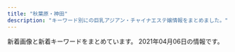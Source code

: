 ```yaml
---
title: "秋葉原・神田"
description: "キーワード別にの巨乳アジアン・チャイナエステ嬢情報をまとめました。"
---
```


新着画像と新着キーワードをまとめています。
2021年04月06日の情報です。

<DmmAffiliateIns />
<KeywordTable
  shops={
    [
    {
        "img_links": [
            "http://xn--vckg5a9gugx77p8s4b.biz/images/rot.jpg",
            "http://xn--vckg5a9gugx77p8s4b.biz/images/t5.jpg",
            "http://xn--vckg5a9gugx77p8s4b.biz/images/cg031.jpg",
            "http://xn--vckg5a9gugx77p8s4b.biz/images/ltb.jpg",
            "http://xn--vckg5a9gugx77p8s4b.biz/images/cg051.jpg",
            "http://xn--vckg5a9gugx77p8s4b.biz/images/line.png",
            "http://xn--vckg5a9gugx77p8s4b.biz/images/m20.jpg",
            "http://xn--vckg5a9gugx77p8s4b.biz/images/t4.jpg",
            "http://xn--vckg5a9gugx77p8s4b.biz/images/ret.jpg",
            "http://xn--vckg5a9gugx77p8s4b.biz/images/m30.jpg",
            "http://xn--vckg5a9gugx77p8s4b.biz/images/fla.jpg",
            "http://xn--vckg5a9gugx77p8s4b.biz/images/cg02.jpg",
            "http://xn--vckg5a9gugx77p8s4b.biz/images/t3.jpg",
            "http://xn--vckg5a9gugx77p8s4b.biz/images/t1.jpg",
            "http://xn--vckg5a9gugx77p8s4b.biz/images/cg03.jpg",
            "http://xn--vckg5a9gugx77p8s4b.biz/images/cg091.jpg",
            "http://xn--vckg5a9gugx77p8s4b.biz/images/m10.jpg",
            "http://xn--vckg5a9gugx77p8s4b.biz/images/cg08.jpg",
            "http://xn--vckg5a9gugx77p8s4b.biz/images/m60.jpg",
            "http://xn--vckg5a9gugx77p8s4b.biz/images/t2.jpg",
            "http://xn--vckg5a9gugx77p8s4b.biz/images/no.png",
            "http://xn--vckg5a9gugx77p8s4b.biz/images/cg05.jpg",
            "http://xn--vckg5a9gugx77p8s4b.biz/images/top.jpg",
            "http://xn--vckg5a9gugx77p8s4b.biz/images/cg07.jpg",
            "http://xn--vckg5a9gugx77p8s4b.biz/images/cg09.jpg",
            "http://xn--vckg5a9gugx77p8s4b.biz/images/ret1.jpg",
            "http://xn--vckg5a9gugx77p8s4b.biz/images/act.jpg",
            "http://xn--vckg5a9gugx77p8s4b.biz/images/cg04.jpg",
            "http://xn--vckg5a9gugx77p8s4b.biz/images/lab.jpg",
            "http://xn--vckg5a9gugx77p8s4b.biz/images/cg041.jpg",
            "http://xn--vckg5a9gugx77p8s4b.biz/images/m40.jpg",
            "http://xn--vckg5a9gugx77p8s4b.biz/images/cg01.jpg",
            "http://xn--vckg5a9gugx77p8s4b.biz/images/m50.jpg"
        ],
        "keywords": {
            "D": 1,
            "86": 5,
            "88": 2,
            "G": 1,
            "E": 4,
            "87": 1,
            "F": 2
        },
        "url": "http://xn--vckg5a9gugx77p8s4b.biz/",
        "station": "JR\u79cb\u8449\u539f\u99c5\u662d\u548c\u901a\u308a\u53e3",
        "name": "\u82b1\u6c34\u6728"
    },
    {
        "url": "http://esute-kanda.tokyo/",
        "keywords": {
            "F": 7,
            "D": 9,
            "\u4e73": 3,
            "\u80f8": 2,
            "G": 3,
            "\u7206\u4e73": 3,
            "E": 3,
            "C": 18
        },
        "station": "\u795e\u7530\u99c5\u897f\u53e3",
        "name": "\u8336\u8336",
        "img_links": [
            "http://esute-kanda.tokyo/images/st/st_mariko.jpg",
            "http://esute-kanda.tokyo/images/st/st_momo.jpg",
            "http://esute-kanda.tokyo/images/st/st_ran.jpg",
            "http://esute-kanda.tokyo/images/top2.png",
            "http://esute-kanda.tokyo/images/st/st_yuki.jpg",
            "http://esute-kanda.tokyo/images/st/st_nanami.jpg",
            "http://esute-kanda.tokyo/images/st/st_ryo.jpg",
            "http://esute-kanda.tokyo/images/st/st_riko.jpg",
            "http://esute-kanda.tokyo/images/st/st_yuyu.jpg",
            "http://esute-kanda.tokyo/images/st/st_kanon.jpg",
            "http://esute-kanda.tokyo/images/st/st_natsu.jpg",
            "http://esute-kanda.tokyo/images/top.png",
            "http://esute-kanda.tokyo/images/st/st_suzu.jpg",
            "http://esute-kanda.tokyo/images/access/ac_photo.jpg",
            "http://esute-kanda.tokyo/images/st/st_yuuka.jpg",
            "http://esute-kanda.tokyo/images/st/st_ayaka.jpg",
            "http://esute-kanda.tokyo/images/st/st_jennie2.jpg",
            "http://esute-kanda.tokyo/images/st/st_mao.jpg",
            "http://esute-kanda.tokyo/images/st/st_sakura.jpg",
            "http://esute-kanda.tokyo/images/st/st_moka.jpg",
            "http://esute-kanda.tokyo/images/st/st_sara.jpg",
            "http://esute-kanda.tokyo/images/st/st_jennie.jpg",
            "http://esute-kanda.tokyo/images/st/st_riri.jpg",
            "http://esute-kanda.tokyo/images/st/st_yaya.jpg",
            "http://esute-kanda.tokyo/images/st/st_rui.jpg"
        ]
    },
    {
        "img_links": [
            "http://www.kien-es.info/images/int1.jpg",
            "http://www.kien-es.info/sp/images/int1.jpg",
            "http://www.kien-es.info/sp/img/kumi1.jpg",
            "http://www.kien-es.info/images/14.jpg",
            "http://www.kien-es.info/sp/images/8.jpg",
            "http://www.kien-es.info/sp/img/kara1.jpg",
            "http://www.kien-es.info/sp/menu/top.jpg",
            "http://www.kien-es.info/images/sys2.jpg",
            "http://www.kien-es.info/sp/staff/kara.png",
            "http://www.kien-es.info/sp/img/kara2.jpg",
            "http://www.kien-es.info/images/9.jpg",
            "http://www.kien-es.info/images/4.jpg",
            "http://www.kien-es.info/images/12.jpg",
            "http://www.kien-es.info/img/kumi.png",
            "http://www.kien-es.info/sp/img/kumi2.jpg",
            "http://www.kien-es.info/images/11.jpg",
            "http://www.kien-es.info/images/3.jpg",
            "http://www.kien-es.info/images/sys1.jpg",
            "http://www.kien-es.info/sp/images/rec.jpg",
            "http://www.kien-es.info/sp/staff/emi.png",
            "http://www.kien-es.info/img/kumi2.jpg",
            "http://www.kien-es.info/images/1.jpg",
            "http://www.kien-es.info/sp/images/sys1.jpg",
            "http://www.kien-es.info/images/sm.jpg",
            "http://www.kien-es.info/images/interior_t.jpg",
            "http://www.kien-es.info/sp/images/9.jpg",
            "http://www.kien-es.info/sp/images/3.jpg",
            "http://www.kien-es.info/sp/images/info.png",
            "http://www.kien-es.info/sp/images/newsb.png",
            "http://www.kien-es.info/sp/images/6.jpg",
            "http://www.kien-es.info/sp/staff/haruka.png",
            "http://www.kien-es.info/sp/images/ac2.png",
            "http://www.kien-es.info/images/info.jpg",
            "http://www.kien-es.info/img/kara.png",
            "http://www.kien-es.info/img/haruka.png",
            "http://www.kien-es.info/images/news.jpg",
            "http://www.kien-es.info/images/int2.jpg",
            "http://www.kien-es.info/img/kara1.jpg",
            "http://www.kien-es.info/images/rem.png",
            "http://www.kien-es.info/sp/img/emi1.jpg",
            "http://www.kien-es.info/img/kara2.jpg",
            "http://www.kien-es.info/sp/images/head.jpg",
            "http://www.kien-es.info/images/10.jpg",
            "http://www.kien-es.info/sp/images/footer.png",
            "http://www.kien-es.info/sp/images/ac3.png",
            "http://www.kien-es.info/sp/images/int2.png",
            "http://www.kien-es.info/sp/menu/staff.jpg",
            "http://www.kien-es.info/sp/images/1.jpg",
            "http://www.kien-es.info/img/kaori1.jpg",
            "http://www.kien-es.info/sp/images/sys3.jpg",
            "http://www.kien-es.info/sp/images/tel.jpg",
            "http://www.kien-es.info/sp/images/ac1.jpg",
            "http://www.kien-es.info/images/staff_t.jpg",
            "http://www.kien-es.info/sp/staff/yumi.png",
            "http://www.kien-es.info/sp/images/staff_t.jpg",
            "http://www.kien-es.info/sp/images/interior_t.jpg",
            "http://www.kien-es.info/sp/staff/kumi.png",
            "http://www.kien-es.info/img/kaori.png",
            "http://www.kien-es.info/sp/img/haruka1.jpg",
            "http://www.kien-es.info/sp/images/sys2.jpg",
            "http://www.kien-es.info/images/head.jpg",
            "http://www.kien-es.info/sp/img/emi2.jpg",
            "http://www.kien-es.info/img/emi1.jpg",
            "http://www.kien-es.info/img/kumi1.jpg",
            "http://www.kien-es.info/images/2.jpg",
            "http://www.kien-es.info/img/emi.png",
            "http://www.kien-es.info/sp/images/sys4.png",
            "http://www.kien-es.info/sp/images/news.jpg",
            "http://www.kien-es.info/sp/img/yumi1.jpg",
            "http://www.kien-es.info/sp/images/info_t.jpg",
            "http://www.kien-es.info/img/haruka1.jpg",
            "http://www.kien-es.info/images/mobile.jpg"
        ],
        "keywords": {
            "D": 3,
            "87": 2,
            "86": 1,
            "C": 2,
            "85": 2
        },
        "url": "http://www.kien-es.info/",
        "name": "\u5947\u7e01\uff5e\u304d\u3048\u3093\uff5e",
        "station": "JR\u79cb\u8449\u539f\u99c5\u96fb\u6c17\u8857\u53e3"
    },
    {
        "url": "https://kanda-on.work/",
        "station": "JR\u795e\u7530\u99c5\u897f\u53e3",
        "img_links": [
            "https://kanda-on.work/images/st/st_kaori.jpg",
            "https://kanda-on.work/images/st/st_ruru.jpg",
            "https://kanda-on.work/images/top_campaign.jpg",
            "https://kanda-on.work/images/top_campaign_bottom.jpg",
            "https://kanda-on.work/images/st/st_maya.jpg",
            "https://kanda-on.work/images/top.png",
            "https://kanda-on.work/images/st/st_yuki.jpg",
            "https://kanda-on.work/images/st/st_arisa.jpg",
            "https://kanda-on.work/images/st/st_akira.jpg",
            "https://kanda-on.work/images/st/st_sakura.jpg",
            "https://kanda-on.work/images/st/st_rara2.jpg",
            "https://kanda-on.work/images/st/st_kana.jpg",
            "https://kanda-on.work/images/top2.png",
            "https://kanda-on.work/images/st/st_koko.jpg",
            "https://kanda-on.work/images/st/st_kiki.jpg",
            "https://kanda-on.work/images/st/st_ako.jpg",
            "https://kanda-on.work/images/st/st_rara.jpg",
            "https://kanda-on.work/images/st/st_miki.jpg",
            "https://kanda-on.work/images/st/st_yuzuki.jpg",
            "https://kanda-on.work/images/st/st_lemon.jpg",
            "https://kanda-on.work/images/st/st_mika2.jpg",
            "https://kanda-on.work/images/st/st_yuri.jpg",
            "https://kanda-on.work/images/st/st_mina.jpg",
            "https://kanda-on.work/images/st/st_moe.jpg",
            "https://kanda-on.work/images/st/st_mika.jpg",
            "https://kanda-on.work/images/st/st_natsuko.jpg",
            "https://kanda-on.work/images/st/st_akari.jpg"
        ],
        "keywords": {
            "\u4e73": 3,
            "F": 24,
            "\u5de8\u4e73": 3,
            "C": 33
        },
        "name": "\u6e29"
    },
    {
        "url": "http://junpu.jpest.net/",
        "keywords": {
            "90": 1,
            "C": 2,
            "87": 2,
            "D": 2,
            "88": 1,
            "89": 1
        },
        "img_links": [
            "http://junpuadmin.jpest.net/uploads/2021/03/641F6A7D-7990-40AA-AE7C-380F7849AD7D-e1617202823729.jpeg",
            "http://junpuadmin.jpest.net/uploads/2021/03/4.jpeg",
            "http://junpu.jpest.net/images/sys.png",
            "http://junpu.jpest.net/images/r4.jpg",
            "http://junpuadmin.jpest.net/uploads/2021/03/1.jpeg",
            "http://junpuadmin.jpest.net/uploads/2021/03/2.jpeg",
            "http://junpuadmin.jpest.net/uploads/2021/03/5.jpeg",
            "http://junpuadmin.jpest.net/uploads/2021/03/6.jpeg",
            "http://junpu.jpest.net/images/footer.jpg",
            "http://junpu.jpest.net/images/tiao.jpg",
            "http://junpuadmin.jpest.net/uploads/2021/03/9D21D2BE-93E6-4BA6-A5ED-CE87FADAEED5-e1617202846703.jpeg",
            "http://junpuadmin.jpest.net/uploads/2021/03/7.jpeg",
            "http://junpu.jpest.net/images/head.jpg",
            "http://junpu.jpest.net/images/telhead.jpg",
            "http://junpu.jpest.net/images/tt.jpg",
            "http://junpu.jpest.net/images/telb1.jpg",
            "http://junpu.jpest.net/images/b1.jpg",
            "http://junpuadmin.jpest.net/uploads/2021/03/3-1.jpeg"
        ],
        "station": "JR\u795e\u7530\u99c5\u5317\u53e3",
        "name": "\u795e\u7530\u5b66\u5712"
    },
    {
        "station": "JR\u795e\u7530\u99c5\u6771\u53e3",
        "img_links": [
            "http://iyashikukan.iyasi.me/images/staff_bj4.png",
            "http://iyashikukan.iyasi.me/images/s_info.png",
            "http://iyashikukan.iyasi.me/layer/images/top/top_03.jpg",
            "http://iyashikukan.iyasi.me/layer/images/top.jpg",
            "http://iyashikukan.iyasi.me/layer/images/top/top_01.jpg",
            "http://iyashikukan.iyasi.me/layer/images/top/top_02.jpg",
            "http://iyashikukan.iyasi.me/images/wenzi-staff.png",
            "http://iyashikukan.iyasi.me/images/ser3.jpg",
            "http://iyashikukan.iyasi.me/images/staff_01.jpg",
            "http://iyashikukan.iyasi.me/images/staff_03.jpg",
            "http://iyashikukan.iyasi.me/layer/images/top/top_04.jpg",
            "http://iyashikukan.iyasi.me/images/staff_04.jpg",
            "http://iyashikukan.iyasi.me/images/staff_02.jpg",
            "http://iyashikukan.iyasi.me/layer/images/top/top_06.jpg",
            "http://iyashikukan.iyasi.me/images/ser2.jpg",
            "http://iyashikukan.iyasi.me/images/1.jpg",
            "http://iyashikukan.iyasi.me/images/info.png",
            "http://iyashikukan.iyasi.me/images/top1.jpg",
            "http://iyashikukan.iyasi.me/images/ser4.jpg",
            "http://iyashikukan.iyasi.me/layer/images/top/top_05.jpg",
            "http://iyashikukan.iyasi.me/images/ser1.jpg",
            "http://iyashikukan.iyasi.me/images/staff_bj1.png",
            "http://iyashikukan.iyasi.me/images/s_service.png",
            "http://iyashikukan.iyasi.me/images/staff_06.jpg",
            "http://iyashikukan.iyasi.me/images/top2.jpg",
            "http://iyashikukan.iyasi.me/layer/images/top/top_08.png"
        ],
        "url": "http://iyashikukan.iyasi.me/",
        "keywords": {
            "85": 3,
            "84": 3,
            "86": 3,
            "83": 3
        },
        "name": "\u7652\u3057\u7a7a\u9593"
    },
    {
        "keywords": {
            "86": 4,
            "87": 1,
            "85": 2,
            "C": 2,
            "D": 4,
            "E": 1
        },
        "station": "JR\u795e\u7530\u99c5\u6771\u53e3",
        "img_links": [
            "http://esthe-aroma.pink/img/m4.jpg",
            "http://esthe-aroma.pink/img/stan.png",
            "http://esthe-aroma.pink/img/cg021.jpg",
            "http://esthe-aroma.pink/img/cg04.jpg",
            "http://esthe-aroma.pink/img/m30.jpg",
            "http://esthe-aroma.pink/img/cg03.jpg",
            "http://esthe-aroma.pink/img/m10.jpg",
            "http://esthe-aroma.pink/img/fla.jpg",
            "http://esthe-aroma.pink/img/m1.jpg",
            "http://esthe-aroma.pink/img/top.jpg",
            "http://esthe-aroma.pink/img/m2.jpg",
            "http://esthe-aroma.pink/img/cg06.jpg",
            "http://esthe-aroma.pink/img/m3.jpg",
            "http://esthe-aroma.pink/img/cg07.jpg",
            "http://esthe-aroma.pink/img/cg05.jpg",
            "http://esthe-aroma.pink/img/m60.jpg",
            "http://esthe-aroma.pink/img/m6.jpg",
            "http://esthe-aroma.pink/img/noo.png",
            "http://esthe-aroma.pink/img/cg01.jpg",
            "http://esthe-aroma.pink/img/cg02.jpg",
            "http://esthe-aroma.pink/img/m5.jpg",
            "http://esthe-aroma.pink/img/cg011.jpg",
            "http://esthe-aroma.pink/img/m20.jpg",
            "http://esthe-aroma.pink/img/no.png"
        ],
        "name": "\u604b\u306e\u65e5",
        "url": "http://esthe-aroma.pink/"
    },
    {
        "station": "JR\u795e\u7530\u99c5\u5317\u53e3",
        "url": "http://yudokoro.xyz/",
        "img_links": [
            "http://yudokoro.xyz/images/header_main_visual1.jpg",
            "http://yudokoro.xyz/images/campaign.jpg",
            "http://yudokoro.xyz/images/st/st_yui.jpg",
            "http://yudokoro.xyz/images/st/st_ai.jpg",
            "http://yudokoro.xyz/images/concept.jpg",
            "http://yudokoro.xyz/images/header_main_visual3.jpg",
            "http://yudokoro.xyz/images/st/st_narumi.jpg",
            "http://yudokoro.xyz/images/st/st_ao.jpg",
            "http://yudokoro.xyz/images/st/st_miro.jpg",
            "http://yudokoro.xyz/images/news_image.jpg",
            "http://yudokoro.xyz/images/st/st_rena.jpg",
            "http://yudokoro.xyz/images/st/st_maya.jpg",
            "http://yudokoro.xyz/images/st/st_yumi.jpg",
            "http://yudokoro.xyz/images/header_main_visual2.jpg",
            "http://yudokoro.xyz/images/st/st_momoka.jpg",
            "http://yudokoro.xyz/images/st/st_rara.jpg",
            "http://yudokoro.xyz/images/st/st_yuyu.jpg",
            "http://yudokoro.xyz/images/header_img.png",
            "http://yudokoro.xyz/images/st/st_koko.jpg",
            "http://yudokoro.xyz/images/st/st_miho.jpg",
            "http://yudokoro.xyz/images/st/st_yaya.jpg"
        ],
        "name": "\u7652\u51e6\uff5e\u3086\u3069\u3053\u308d",
        "keywords": {
            "C": 24,
            "G": 24,
            "E": 24,
            "F": 24,
            "D": 240
        }
    },
    {
        "img_links": [
            "http://gakuen.jpest.net/images/c8.jpg",
            "http://gakuenadmin.jpest.net/uploads/2021/01/2021013104085726.jpg",
            "http://gakuenadmin.jpest.net/uploads/2021/01/2021013104094765.jpg",
            "http://gakuenadmin.jpest.net/uploads/2021/03/2021031703464276.jpeg",
            "http://gakuenadmin.jpest.net/uploads/2021/02/2021021404543751.jpg",
            "http://gakuenadmin.jpest.net/uploads/2021/02/2021021404551428.jpg",
            "http://gakuen.jpest.net/images/c10.jpg",
            "http://gakuenadmin.jpest.net/uploads/2020/11/2020111905172382.jpeg",
            "http://gakuen.jpest.net/images/c2.jpg",
            "http://gakuen.jpest.net/images/c9.jpg",
            "http://gakuen.jpest.net/images/c6.jpg",
            "http://gakuen.jpest.net/images/c4.jpg",
            "http://gakuenadmin.jpest.net/uploads/2020/11/2020111707403491.jpg",
            "http://gakuenadmin.jpest.net/uploads/2021/01/2021012602174428-e1615696882103.jpeg",
            "http://gakuenadmin.jpest.net/uploads/2021/03/2021031909080778-e1616144896573.jpeg",
            "http://gakuen.jpest.net/images/c1.jpg",
            "http://gakuenadmin.jpest.net/uploads/2021/03/2021032214491843-e1616424582330.jpeg",
            "http://gakuenadmin.jpest.net/uploads/2020/11/2020111905143846.jpeg",
            "http://gakuenadmin.jpest.net/uploads/2021/02/2021021405363587.jpeg",
            "http://gakuen.jpest.net/images/c5.jpg",
            "http://gakuenadmin.jpest.net/uploads/2020/11/2020112607090815.jpeg",
            "http://gakuen.jpest.net/images/tel.png",
            "http://gakuen.jpest.net/images/c7.jpg",
            "http://gakuenadmin.jpest.net/uploads/2020/11/g4.jpg",
            "http://gakuenadmin.jpest.net/uploads/2021/02/2021021404545968.jpg",
            "http://gakuenadmin.jpest.net/uploads/2021/03/2021032109395478-e1616319941987.jpeg",
            "http://gakuenadmin.jpest.net/uploads/2020/11/202011170741460-e1613281451949.jpg",
            "http://gakuenadmin.jpest.net/uploads/2021/03/2021031703491211.jpeg",
            "http://gakuenadmin.jpest.net/uploads/2021/03/2021033114505441-e1617202263341.jpeg",
            "http://gakuenadmin.jpest.net/uploads/2020/11/2020112607092280.jpeg",
            "http://gakuenadmin.jpest.net/uploads/2021/03/2021033114512260-e1617202292946.jpeg",
            "http://gakuen.jpest.net/images/c3.jpg"
        ],
        "url": "http://gakuen.jpest.net/",
        "name": "\u5c11\u5973\u5b66\u5712",
        "station": "JR\u79cb\u8449\u539f\u99c5\u662d\u548c\u901a\u308a\u53e3",
        "keywords": {
            "89": 2,
            "85": 2,
            "88": 1,
            "F": 2,
            "E": 1,
            "C": 2
        }
    },
    {
        "url": "http://www.rave.masg.info/",
        "station": "JR\u79cb\u8449\u539f\u99c5\u662d\u548c\u901a\u308a\u53e3",
        "name": "RAVE \u30ec\u30a4\u30f4",
        "keywords": {
            "F": 3,
            "88": 1,
            "89": 1,
            "90": 1,
            "87": 6,
            "D": 6,
            "G": 1,
            "86": 1
        },
        "img_links": [
            "http://www.rave.masg.info/files/016-02.jpg",
            "http://www.rave.masg.info/files/015.jpg",
            "http://www.rave.masg.info/images/zi_staff.png",
            "http://www.rave.masg.info/images/s2.jpg",
            "http://www.rave.masg.info/files/014-02.jpg",
            "http://www.rave.masg.info/images/infotiao1.jpg",
            "http://www.rave.masg.info/images/pick.png",
            "http://www.rave.masg.info/files/008-02.jpg",
            "http://www.rave.masg.info/files/014.jpg",
            "http://www.rave.masg.info/files/017-02.jpg",
            "http://www.rave.masg.info/images/main_top.png",
            "http://www.rave.masg.info/files/005-02.jpg",
            "http://www.rave.masg.info/files/003-03.jpg",
            "http://www.rave.masg.info/files/016.jpg",
            "http://www.rave.masg.info/files/003.jpg",
            "http://www.rave.masg.info/files/017.jpg",
            "http://www.rave.masg.info/files/006-02.jpg",
            "http://www.rave.masg.info/files/002-02.jpg",
            "http://www.rave.masg.info/images/shop/shop03.jpg",
            "http://www.rave.masg.info/images/s4.jpg",
            "http://www.rave.masg.info/images/shop/shop02.jpg",
            "http://www.rave.masg.info/images/main_bottom.png",
            "http://www.rave.masg.info/files/009-02.jpg",
            "http://www.rave.masg.info/files/002.jpg",
            "http://www.rave.masg.info/images/shop/shop04.jpg",
            "http://www.rave.masg.info/images/s3.jpg",
            "http://www.rave.masg.info/files/006.jpg",
            "http://www.rave.masg.info/files/003-02.jpg",
            "http://www.rave.masg.info/images/new3.png",
            "http://www.rave.masg.info/images/s1.jpg",
            "http://www.rave.masg.info/files/008-03.jpg",
            "http://www.rave.masg.info/images/service.png",
            "http://www.rave.masg.info/images/s5.jpg",
            "http://www.rave.masg.info/files/017-03.jpg",
            "http://www.rave.masg.info/images/maga.jpg",
            "http://www.rave.masg.info/files/005.jpg",
            "http://www.rave.masg.info/files/015-03.jpg",
            "http://www.rave.masg.info/files/008.jpg",
            "http://www.rave.masg.info/files/014-03.jpg",
            "http://www.rave.masg.info/files/009.jpg",
            "http://www.rave.masg.info/files/016-03.jpg",
            "http://www.rave.masg.info/images/xian.png",
            "http://www.rave.masg.info/images/tel.png",
            "http://www.rave.masg.info/files/015-02.jpg",
            "http://www.rave.masg.info/files/009-03.jpg",
            "http://www.rave.masg.info/images/shop/shop01.jpg",
            "http://www.rave.masg.info/files/006-03.jpg",
            "http://www.rave.masg.info/images/new1.png",
            "http://www.rave.masg.info/images/zi_massage.png",
            "http://www.rave.masg.info/files/002-03.jpg",
            "http://www.rave.masg.info/files/005-03.jpg"
        ]
    },
    {
        "url": "http://www.asakusabashi-est.xyz/",
        "keywords": {
            "84": 1
        },
        "station": "JR\u6d45\u8349\u6a4b\u99c5\u6771\u53e3",
        "name": "Oualia\u30fb\u30af\u30aa\u30ea\u30a2",
        "img_links": [
            "http://www.asakusabashi-est.xyz/images/idnex-down/index-down-if_05.jpg",
            "http://www.asakusabashi-est.xyz/images/idnex-down/index-down-if_07.jpg",
            "http://www.asakusabashi-est.xyz/images/staff/2/moro/moro.jpg",
            "http://www.asakusabashi-est.xyz/images/idnex-down/index-down-if_03.jpg",
            "http://www.asakusabashi-est.xyz/images/top/t2.jpg",
            "http://www.asakusabashi-est.xyz/images/index-aridel_02.jpg",
            "http://www.asakusabashi-est.xyz/images/index-aridel_20.jpg",
            "http://www.asakusabashi-est.xyz/images/nav/lanmu-t-job.jpg",
            "http://www.asakusabashi-est.xyz/images/staff/6.jpg",
            "http://www.asakusabashi-est.xyz/images/index-aridel_10.jpg",
            "http://www.asakusabashi-est.xyz/images/shop/zi2.png",
            "http://www.asakusabashi-est.xyz/images/shop/zi4.png",
            "http://www.asakusabashi-est.xyz/images/nav/lanmu-t-st.jpg",
            "http://www.asakusabashi-est.xyz/images/top/t3.png",
            "http://www.asakusabashi-est.xyz/images/index-aridel_24.jpg",
            "http://www.asakusabashi-est.xyz/images/top/t3.jpg",
            "http://www.asakusabashi-est.xyz/images/sys/lanmu-zi-s7.png",
            "http://www.asakusabashi-est.xyz/images/shop/zi.png",
            "http://www.asakusabashi-est.xyz/images/staff/4/4.jpg",
            "http://www.asakusabashi-est.xyz/images/staff/4/3.jpg",
            "http://www.asakusabashi-est.xyz/images/nav/lanmu-t-sys.jpg",
            "http://www.asakusabashi-est.xyz/images/index-aridel_18.jpg",
            "http://www.asakusabashi-est.xyz/images/staff/akira.jpg",
            "http://www.asakusabashi-est.xyz/images/shop/zi3.png",
            "http://www.asakusabashi-est.xyz/images/staff/4/2.jpg",
            "http://www.asakusabashi-est.xyz/images/index-aridel_07.jpg",
            "http://www.asakusabashi-est.xyz/images/idnex-down/index-down-if_12.jpg"
        ]
    },
    {
        "station": "\u6d45\u8349\u6a4b\u99c5",
        "keywords": {
            "C": 20,
            "86": 3,
            "87": 6,
            "84": 3,
            "88": 3,
            "85": 2,
            "E": 7,
            "D": 7
        },
        "url": "http://yume-massage.info/",
        "name": "\u5922",
        "img_links": [
            "http://yume-massage.info/img/head2.jpg",
            "http://yume-massage.info/sp/img/add.jpg",
            "http://yume-massage.info/img/st1.jpg",
            "http://yume-massage.info/sp/img/cam.jpg",
            "http://yume-massage.info/img/st9.jpg",
            "http://yume-massage.info/img/st3.jpg",
            "http://yume-massage.info/sp/img/t-r.jpg",
            "http://yume-massage.info/img/head.jpg",
            "http://yume-massage.info/sp/img/t-o.jpg",
            "http://yume-massage.info/img/s4.jpg",
            "http://yume-massage.info/sp/img/t-s.jpg",
            "http://yume-massage.info/img/s7.jpg",
            "http://yume-massage.info/sp/img/tel.jpg",
            "http://yume-massage.info/img/st8.jpg",
            "http://yume-massage.info/img/sta8.jpg",
            "http://yume-massage.info/img/st5.jpg",
            "http://yume-massage.info/sp/img/t-a.jpg",
            "http://yume-massage.info/img/sta10.jpg",
            "http://yume-massage.info/img/st2.jpg",
            "http://yume-massage.info/sp/img/pic.jpg",
            "http://yume-massage.info/sp/img/botton.jpg",
            "http://yume-massage.info/img/st4.jpg",
            "http://yume-massage.info/img/st10.jpg",
            "http://yume-massage.info/img/sta7.jpg",
            "http://yume-massage.info/img/s1.jpg",
            "http://yume-massage.info/sp/img/s1.jpg",
            "http://yume-massage.info/sp/img/p-10.jpg",
            "http://yume-massage.info/sp/img/s9.jpg",
            "http://yume-massage.info/img/s9.jpg",
            "http://yume-massage.info/img/xmas.png",
            "http://yume-massage.info/sp/img/t-t.jpg",
            "http://yume-massage.info/img/botton.jpg",
            "http://yume-massage.info/img/r9.jpg",
            "http://yume-massage.info/img/st06.jpg",
            "http://yume-massage.info/sp/img/info.jpg",
            "http://yume-massage.info/sp/img/p-9.jpg",
            "http://yume-massage.info/img/s10.jpg",
            "http://yume-massage.info/img/sta6.jpg",
            "http://yume-massage.info/img/sta1.jpg",
            "http://yume-massage.info/img/kan.jpg",
            "http://yume-massage.info/img/sta9.jpg",
            "http://yume-massage.info/img/s8.jpg",
            "http://yume-massage.info/sp/img/s10.jpg",
            "http://yume-massage.info/sp/img/kan.jpg",
            "http://yume-massage.info/img/s6.jpg",
            "http://yume-massage.info/sp/img/s6.jpg",
            "http://yume-massage.info/img/mo.png",
            "http://yume-massage.info/sp/img/s8.jpg",
            "http://yume-massage.info/img/sta4.jpg",
            "http://yume-massage.info/sp/img/add2.jpg",
            "http://yume-massage.info/sp/img/sys.jpg",
            "http://yume-massage.info/sp/img/p-6.jpg",
            "http://yume-massage.info/img/st6.jpg",
            "http://yume-massage.info/img/st7.jpg",
            "http://yume-massage.info/img/nos.jpg",
            "http://yume-massage.info/sp/img/pc.jpg",
            "http://yume-massage.info/sp/img/s4.jpg",
            "http://yume-massage.info/sp/img/s7.jpg",
            "http://yume-massage.info/sp/img/tit.jpg",
            "http://yume-massage.info/sp/img/time.jpg"
        ]
    },
    {
        "keywords": {},
        "name": "\u6c34\u306e\u604b",
        "url": "https://mizuno-koi.com/",
        "station": "JR\u795e\u7530\u99c5\u5357\u53e3",
        "img_links": []
    },
    {
        "keywords": {
            "G": 2,
            "C": 41,
            "D": 20,
            "E": 2
        },
        "url": "http://refresh-salon.tokyo/",
        "station": "JR\u795e\u7530\u99c5\u897f\u53e3",
        "img_links": [
            "http://refresh-salon.tokyo/images/st/st_koko.jpg",
            "http://refresh-salon.tokyo/images/st/st_miko.jpg",
            "http://refresh-salon.tokyo/images/st/st_junko.jpg",
            "http://refresh-salon.tokyo/images/st/st_saya.jpg",
            "http://refresh-salon.tokyo/images/st/st_nana.jpg",
            "http://refresh-salon.tokyo/images/st/st_rin.jpg",
            "http://refresh-salon.tokyo/images/st/st_momo.jpg",
            "http://refresh-salon.tokyo/images/st/st_mariko.jpg",
            "http://refresh-salon.tokyo/images/st/st_risa.jpg",
            "http://refresh-salon.tokyo/images/img/wanted.jpg",
            "http://refresh-salon.tokyo/images/st/st_mei.jpg",
            "http://refresh-salon.tokyo/images/st/st_aiko.jpg",
            "http://refresh-salon.tokyo/images/topimage/main2.jpg",
            "http://refresh-salon.tokyo/images/st/st_anna.jpg"
        ],
        "name": "\u3082\u307f\u697d"
    },
    {
        "name": "BELIRE \uff5e\u30d9\u30ea\u30fc\u30eb\uff5e",
        "station": "JR\u79cb\u8449\u539f\u99c5\u662d\u548c\u901a\u308a\u53e3",
        "url": "http://belire.este.work/",
        "img_links": [
            "http://belire.este.work/2/uploadimg/1610605371.jpg",
            "http://belire.este.work/2/uploadimg/1610605781.jpg",
            "http://belire.este.work/2/uploadimg/1610605582.jpg",
            "http://belire.este.work/2/uploadimg/1610605808.jpg",
            "http://belire.este.work/2/uploadimg/1615207989.jpeg",
            "http://belire.este.work/2/uploadimg/1610605742.jpg",
            "http://belire.este.work/nav-002.png",
            "http://belire.este.work/nav-006.png",
            "http://belire.este.work/2/uploadimg/1610605503.jpg",
            "http://belire.este.work/tel.png",
            "http://belire.este.work/2/uploadimg/1615208613.jpg",
            "http://belire.este.work/2/uploadimg/1610605548.jpg",
            "http://belire.este.work/nav-001.png",
            "http://belire.este.work/2/uploadimg/1610605615.jpg",
            "http://belire.este.work/2/uploadimg/1610605894.jpg",
            "http://belire.este.work/s.jpg",
            "http://belire.este.work/2/uploadimg/1610605467.jpg",
            "http://belire.este.work/2/uploadimg/1610605327.jpg",
            "http://belire.este.work/2/uploadimg/1610605644.jpg",
            "http://belire.este.work/no.png",
            "http://belire.este.work/nav-004.png",
            "http://belire.este.work/nav-005.png",
            "http://belire.este.work/nav-003.png",
            "http://belire.este.work/2/uploadimg/1610605976.jpg"
        ],
        "keywords": {
            "98": 1,
            "D": 12,
            "83": 1,
            "C": 1,
            "86": 13,
            "\u30bb\u30af\u30b7\u30fc": 1,
            "G": 1
        }
    },
    {
        "name": "\u5143\u6c17\u5802\uff5e\u3052\u3093\u304d\u3069\u3046\uff5e",
        "station": "JR\u795e\u7530\u99c5\u897f\u53e3",
        "keywords": {
            "F": 2,
            "C": 20,
            "H": 1,
            "88": 4,
            "D": 8,
            "85": 5,
            "87": 6,
            "91": 3,
            "86": 4,
            "E": 6
        },
        "url": "http://genkidou.work/",
        "img_links": [
            "http://genkidou.work/img/st16.jpg",
            "http://genkidou.work/img/sta23.jpg",
            "http://genkidou.work/img/st23.jpg",
            "http://genkidou.work/sp/img/st6.jpg",
            "http://genkidou.work/img/sta22.jpg",
            "http://genkidou.work/sp/img/st10.jpg",
            "http://genkidou.work/img/sta10.jpg",
            "http://genkidou.work/img/acc6.jpg",
            "http://genkidou.work/img/mo.png",
            "http://genkidou.work/sp/img/t-t.jpg",
            "http://genkidou.work/img/fla-1.jpg",
            "http://genkidou.work/img/st010.jpg",
            "http://genkidou.work/img/acc4.jpg",
            "http://genkidou.work/sp/img/sys.jpg",
            "http://genkidou.work/img/body2.jpg",
            "http://genkidou.work/img/s2.jpg",
            "http://genkidou.work/sp/img/t-s.jpg",
            "http://genkidou.work/sp/img/t-a.jpg",
            "http://genkidou.work/img/st0011.jpg",
            "http://genkidou.work/sp/img/botton.jpg",
            "http://genkidou.work/sp/img/pic.jpg",
            "http://genkidou.work/sp/img/p25.jpg",
            "http://genkidou.work/sp/img/pc.jpg",
            "http://genkidou.work/img/st6.jpg",
            "http://genkidou.work/img/acc2.jpg",
            "http://genkidou.work/sp/img/acc5.jpg",
            "http://genkidou.work/sp/img/tel.jpg",
            "http://genkidou.work/img/head.jpg",
            "http://genkidou.work/img/s4.jpg",
            "http://genkidou.work/sp/img/acc6.jpg",
            "http://genkidou.work/img/st25.jpg",
            "http://genkidou.work/img/s5.jpg",
            "http://genkidou.work/img/sta11.jpg",
            "http://genkidou.work/sp/img/st25.jpg",
            "http://genkidou.work/sp/img/st16.jpg",
            "http://genkidou.work/sp/img/acc1.jpg",
            "http://genkidou.work/img/koko_468x60.png",
            "http://genkidou.work/sp/img/time.jpg",
            "http://genkidou.work/img/s1.jpg",
            "http://genkidou.work/img/st011.jpg",
            "http://genkidou.work/img/fla-3.jpg",
            "http://genkidou.work/img/sta25.jpg",
            "http://genkidou.work/img/st20.jpg",
            "http://genkidou.work/sp/img/acc4.jpg",
            "http://genkidou.work/img/fla-2.jpg",
            "http://genkidou.work/sp/img/add.jpg",
            "http://genkidou.work/img/st22.jpg",
            "http://genkidou.work/img/fla.jpg",
            "http://genkidou.work/sp/img/st2.jpg",
            "http://genkidou.work/sp/img/acc2.jpg",
            "http://genkidou.work/sp/img/sch.jpg",
            "http://genkidou.work/sp/img/t-r.jpg",
            "http://genkidou.work/img/sta2.jpg",
            "http://genkidou.work/img/acc3.jpg",
            "http://genkidou.work/img/sta20.jpg",
            "http://genkidou.work/sp/img/t-o.jpg",
            "http://genkidou.work/sp/img/tit.jpg",
            "http://genkidou.work/sp/img/koko_234x60.png",
            "http://genkidou.work/sp/img/st20.jpg",
            "http://genkidou.work/img/sta6.jpg",
            "http://genkidou.work/sp/img/st11.jpg",
            "http://genkidou.work/sp/img/st22.jpg",
            "http://genkidou.work/img/acc1.jpg",
            "http://genkidou.work/sp/img/p10.jpg",
            "http://genkidou.work/img/sta16.jpg",
            "http://genkidou.work/sp/img/cam.jpg",
            "http://genkidou.work/img/botton.jpg",
            "http://genkidou.work/sp/img/p20.jpg",
            "http://genkidou.work/sp/img/st23.jpg",
            "http://genkidou.work/img/st2.jpg",
            "http://genkidou.work/sp/img/info.jpg",
            "http://genkidou.work/sp/img/acc3.jpg",
            "http://genkidou.work/img/acc5.jpg"
        ]
    },
    {
        "img_links": [
            "http://yu-ai.work/img/sta12.jpg",
            "http://yu-ai.work/img/sc12.jpg",
            "http://yu-ai.work/img/sc20.jpg",
            "http://yu-ai.work/img/st013.jpg",
            "http://yu-ai.work/img/st13.jpg",
            "http://yu-ai.work/img/st0013.jpg",
            "http://yu-ai.work/sp/img/add.jpg",
            "http://yu-ai.work/sp/img/sys.jpg",
            "http://yu-ai.work/sp/img/sta19.jpg",
            "http://yu-ai.work/img/sta14.jpg",
            "http://yu-ai.work/img/nos.jpg",
            "http://yu-ai.work/img/sc13.jpg",
            "http://yu-ai.work/img/botton.jpg",
            "http://yu-ai.work/sp/img/pic.jpg",
            "http://yu-ai.work/sp/img/t-s.jpg",
            "http://yu-ai.work/img/sc21.jpg",
            "http://yu-ai.work/sp/img/tit.jpg",
            "http://yu-ai.work/img/sc9.jpg",
            "http://yu-ai.work/img/st012.jpg",
            "http://yu-ai.work/img/head.jpg",
            "http://yu-ai.work/sp/img/acc3.jpg",
            "http://yu-ai.work/img/men-es-ran.jpg",
            "http://yu-ai.work/sp/img/sta14.jpg",
            "http://yu-ai.work/img/st009.jpg",
            "http://yu-ai.work/sp/img/p21.jpg",
            "http://yu-ai.work/img/sc14.jpg",
            "http://yu-ai.work/sp/img/sta13.jpg",
            "http://yu-ai.work/img/st015.jpg",
            "http://yu-ai.work/img/sta21.jpg",
            "http://yu-ai.work/img/sc22.jpg",
            "http://yu-ai.work/img/acc1.jpg",
            "http://yu-ai.work/img/sc17.jpg",
            "http://yu-ai.work/img/st21.jpg",
            "http://yu-ai.work/sp/img/p20.jpg",
            "http://yu-ai.work/img/sc10.jpg",
            "http://yu-ai.work/img/sta16.jpg",
            "http://yu-ai.work/img/fla.jpg",
            "http://yu-ai.work/sp/img/sta22.jpg",
            "http://yu-ai.work/img/st16.jpg",
            "http://yu-ai.work/sp/img/p18.jpg",
            "http://yu-ai.work/sp/img/sta9.jpg",
            "http://yu-ai.work/img/st09.jpg",
            "http://yu-ai.work/sp/img/time.jpg",
            "http://yu-ai.work/img/sta22.jpg",
            "http://yu-ai.work/img/st17.jpg",
            "http://yu-ai.work/img/sc18.jpg",
            "http://yu-ai.work/img/sta18.jpg",
            "http://yu-ai.work/img/st019.jpg",
            "http://yu-ai.work/img/st010.jpg",
            "http://yu-ai.work/sp/img/p22.jpg",
            "http://yu-ai.work/sp/img/sta17.jpg",
            "http://yu-ai.work/sp/img/botton.jpg",
            "http://yu-ai.work/img/st018.jpg",
            "http://yu-ai.work/img/st12.jpg",
            "http://yu-ai.work/img/sta15.jpg",
            "http://yu-ai.work/sp/img/acc1.jpg",
            "http://yu-ai.work/img/sta19.jpg",
            "http://yu-ai.work/img/st15.jpg",
            "http://yu-ai.work/img/sta9.jpg",
            "http://yu-ai.work/img/st18.jpg",
            "http://yu-ai.work/img/sc19.jpg",
            "http://yu-ai.work/img/sta10.jpg",
            "http://yu-ai.work/sp/img/t-a.jpg",
            "http://yu-ai.work/sp/img/t-o.jpg",
            "http://yu-ai.work/img/st0012.jpg",
            "http://yu-ai.work/img/st19.jpg",
            "http://yu-ai.work/sp/img/sta10.jpg",
            "http://yu-ai.work/img/st14.jpg",
            "http://yu-ai.work/sp/img/sta16.jpg",
            "http://yu-ai.work/img/acc2.jpg",
            "http://yu-ai.work/sp/img/sta12.jpg",
            "http://yu-ai.work/sp/img/sta21.jpg",
            "http://yu-ai.work/img/sta13.jpg",
            "http://yu-ai.work/img/st22.jpg",
            "http://yu-ai.work/img/sc15.jpg",
            "http://yu-ai.work/img/st020.jpg",
            "http://yu-ai.work/img/st022.jpg",
            "http://yu-ai.work/sp/img/acc2.jpg",
            "http://yu-ai.work/img/st20.jpg",
            "http://yu-ai.work/img/sta20.jpg",
            "http://yu-ai.work/img/acc3.jpg",
            "http://yu-ai.work/sp/img/cam.jpg",
            "http://yu-ai.work/img/st10.jpg",
            "http://yu-ai.work/sp/img/pc.jpg",
            "http://yu-ai.work/img/sc16.jpg",
            "http://yu-ai.work/sp/img/t-r.jpg",
            "http://yu-ai.work/img/st014.jpg",
            "http://yu-ai.work/sp/img/sta18.jpg",
            "http://yu-ai.work/sp/img/info.jpg",
            "http://yu-ai.work/sp/img/sta15.jpg",
            "http://yu-ai.work/sp/img/sta20.jpg",
            "http://yu-ai.work/sp/img/t-t.jpg",
            "http://yu-ai.work/img/sta17.jpg",
            "http://yu-ai.work/sp/img/tel.jpg",
            "http://yu-ai.work/img/st9.jpg"
        ],
        "keywords": {
            "87": 3,
            "F": 3,
            "89": 3,
            "E": 3,
            "84": 6,
            "86": 3,
            "85": 24,
            "C": 29,
            "D": 24
        },
        "url": "http://yu-ai.work/",
        "name": "\u7652\u611b",
        "station": "JR\u79cb\u8449\u539f\u99c5\u662d\u548c\u901a\u308a\u53e3"
    },
    {
        "keywords": {
            "C": 1,
            "E": 1,
            "86": 1
        },
        "station": "JR\u79cb\u8449\u539f\u99c5\u662d\u548c\u901a\u308a\u53e3",
        "img_links": [
            "http://sakuramadmin.jpest.net/uploads//2021031916241575-scaled.jpeg",
            "http://sakuram.jpest.net/images/sp_tit_new.jpg",
            "http://sakuram.jpest.net/images/c8.jpg",
            "http://sakuram.jpest.net/images/c5.jpg",
            "http://sakuram.jpest.net/images/sp_tit_pro.jpg",
            "http://sakuramadmin.jpest.net/uploads//2021031911110584-e1616152277976.jpeg",
            "http://sakuram.jpest.net/images/sp_tit_massage.jpg",
            "http://sakuram.jpest.net/images/tit_new.jpg",
            "http://sakuram.jpest.net/images/c9.jpg",
            "http://sakuram.jpest.net/images/tit_pro.jpg",
            "http://sakuram.jpest.net/images/sp_tit_staff.jpg",
            "http://sakuram.jpest.net/images/c7.jpg",
            "http://sakuramadmin.jpest.net/uploads//2021031911185719-e1616152747951.jpeg",
            "http://sakuramadmin.jpest.net/uploads//2021031911175546-e1616152759491.jpeg",
            "http://sakuramadmin.jpest.net/uploads//2021033115122354-e1617203553449.jpeg",
            "http://sakuram.jpest.net/images/sp_tit_pick.jpg",
            "http://sakuram.jpest.net/images/tit_staff.jpg",
            "http://sakuram.jpest.net/images/tit_sch.jpg",
            "http://sakuram.jpest.net/images/c2.jpg",
            "http://sakuram.jpest.net/images/c6.jpg",
            "http://sakuramadmin.jpest.net/uploads//2021031911072093-e1616152076234.jpeg",
            "http://sakuram.jpest.net/images/c1.jpg",
            "http://sakuram.jpest.net/images/tel.png",
            "http://sakuram.jpest.net/images/tit_massage.jpg",
            "http://sakuram.jpest.net/images/c4.jpg",
            "http://sakuramadmin.jpest.net/uploads//2021033115115727-e1617203531417.jpeg",
            "http://sakuramadmin.jpest.net/uploads//2021032109570330-e1616320636156.jpeg",
            "http://sakuramadmin.jpest.net/uploads//2021031911082377-e1616152110616.jpeg",
            "http://sakuram.jpest.net/images/c3.jpg",
            "http://sakuram.jpest.net/images/top.jpg",
            "http://sakuramadmin.jpest.net/uploads//2021031911065558-e1616152029628.jpeg"
        ],
        "url": "http://sakuram.jpest.net/",
        "name": "\u685c\u6e80\u958b"
    },
    {
        "station": "JR\u795e\u7530\u99c5\u6771\u53e3",
        "keywords": {
            "E": 4,
            "D": 3,
            "G": 1
        },
        "img_links": [
            "http://k-cocoro.co/images/shishu_03.jpg",
            "http://k-cocoro.co/images/yu.jpg",
            "http://k-cocoro.co/images/002.jpg",
            "http://k-cocoro.co/images/momo.jpg",
            "http://k-cocoro.co/images/001.jpg",
            "http://k-cocoro.co/images/mail.png",
            "http://k-cocoro.co/images/right_top.png",
            "http://k-cocoro.co/images/shishu_01.jpg",
            "http://k-cocoro.co/images/ss.jpg",
            "http://k-cocoro.co/images/gg2.jpg",
            "http://k-cocoro.co/images/pagetop.png",
            "http://k-cocoro.co/images/girl_03.png",
            "http://k-cocoro.co/images/grande.jpg",
            "http://k-cocoro.co/images/gg1.jpg",
            "http://k-cocoro.co/images/remo.jpg",
            "http://k-cocoro.co/images/004.jpg",
            "http://k-cocoro.co/images/nei_03.png",
            "http://k-cocoro.co/images/right_bottom.png",
            "http://k-cocoro.co/images/s2.jpg",
            "http://k-cocoro.co/images/girl_top.png",
            "http://k-cocoro.co/images/mya.jpg",
            "http://k-cocoro.co/images/girl_01.png",
            "http://k-cocoro.co/images/noimage.jpg",
            "http://k-cocoro.co/images/tite-staff.png",
            "http://k-cocoro.co/images/girlx_top.png",
            "http://k-cocoro.co/images/nei_01.png",
            "http://k-cocoro.co/images/news_top.jpg",
            "http://k-cocoro.co/images/g2.jpg",
            "http://k-cocoro.co/images/003.jpg",
            "http://k-cocoro.co/images/shishu_02.jpg",
            "http://k-cocoro.co/images/tite-magazine.png"
        ],
        "url": "http://k-cocoro.co/",
        "name": "COCORO"
    },
    {
        "url": "http://nene-kanda.net/index.html",
        "name": "NeNe\uff5e\u30cd\u30cd\uff5e",
        "station": "JR\u795e\u7530\u99c5\u5317\u53e3",
        "keywords": {
            "D": 15,
            "F": 4,
            "C": 39,
            "E": 4
        },
        "img_links": [
            "http://nene-kanda.net/images/share/sptel.png",
            "http://nene-kanda.net/images/st/st_rumi.jpg",
            "http://nene-kanda.net/images/st/st_miki.jpg",
            "http://nene-kanda.net/images/share/pagetop.png",
            "http://nene-kanda.net/images/1.jpg",
            "http://nene-kanda.net/images/3.jpg",
            "http://nene-kanda.net/images/st/st_mirei.jpg",
            "http://nene-kanda.net/images/st/st_hitomi.jpg",
            "http://nene-kanda.net/images/st/st_saki.jpg",
            "http://nene-kanda.net/images/st/st_mie.jpg",
            "http://nene-kanda.net/images/topimage/topimage.jpg",
            "http://nene-kanda.net/images/share/tel.png",
            "http://nene-kanda.net/images/4.jpg",
            "http://nene-kanda.net/images/2.jpg",
            "http://nene-kanda.net/images/st/st_ruru.jpg",
            "http://nene-kanda.net/images/st/st_mao.jpg",
            "http://nene-kanda.net/images/topimage/subimage.jpg",
            "http://nene-kanda.net/images/st/st_mimi.jpg"
        ]
    },
    {
        "url": "http://loman.ies.fun/",
        "img_links": [
            "http://loman.ies.fun/photos/sites/33/2020/03/202003261200240.jpg",
            "http://loman.ies.fun/photos/sites/33/2020/03/2020032611153250.jpg",
            "http://loman.ies.fun/images/s_pick.png",
            "http://loman.ies.fun/photos/sites/33/2020/03/2020032611565587.jpg",
            "http://loman.ies.fun/photos/sites/33/2020/08/2020081913260795.jpg",
            "http://loman.ies.fun/photos/sites/33/2020/03/2020032611522152.jpg",
            "http://loman.ies.fun/photos/sites/33/2020/03/2020032611555543.jpg",
            "http://loman.ies.fun/photos/sites/33/2020/03/2020032611562755.jpg",
            "http://loman.ies.fun/photos/sites/33/2020/03/202003261158439.jpg",
            "http://loman.ies.fun/images/s_news.png",
            "http://loman.ies.fun/photos/sites/33/2020/03/2020032611584396.jpg",
            "http://loman.ies.fun/images/s_staff.png",
            "http://loman.ies.fun/images/room1.jpg",
            "http://loman.ies.fun/photos/sites/33/2020/03/2020032611443518.jpg",
            "http://loman.ies.fun/images/room3.jpg",
            "http://loman.ies.fun/photos/sites/33/2020/03/2020032611565613.jpg",
            "http://loman.ies.fun/images/girl-z2.jpg",
            "http://loman.ies.fun/images/room4.jpg",
            "http://loman.ies.fun/photos/sites/33/2020/03/2020032611581578.jpg",
            "http://loman.ies.fun/images/top.png",
            "http://loman.ies.fun/photos/sites/33/2020/03/202003261138067.jpg",
            "http://loman.ies.fun/photos/sites/33/2020/03/2020032611565659.jpg",
            "http://loman.ies.fun/images/girl-z1.jpg",
            "http://loman.ies.fun/photos/sites/33/2020/03/2020032611445837.jpg",
            "http://loman.ies.fun/images/mobile.jpg",
            "http://loman.ies.fun/photos/sites/33/2020/03/2020032611553428.jpg",
            "http://loman.ies.fun/photos/sites/33/2020/03/2020032611511046.jpg",
            "http://loman.ies.fun/photos/sites/33/2020/03/2020032611445885.jpg",
            "http://loman.ies.fun/photos/sites/33/2020/03/202003261151446.jpg",
            "http://loman.ies.fun/photos/sites/33/2020/03/2020032611581687.jpg",
            "http://loman.ies.fun/photos/sites/33/2020/03/2020032612000446.jpg",
            "http://loman.ies.fun/images/room2.jpg"
        ],
        "station": "JR\u795e\u7530\u99c5\u5317\u53e3",
        "name": "\u30cf\u30d4\u30cd\u30b9",
        "keywords": {
            "E": 4,
            "D": 11,
            "85": 5,
            "83": 2,
            "86": 8,
            "89": 1,
            "88": 1,
            "87": 4,
            "C": 33
        }
    },
    {
        "img_links": [
            "http://www.lovegarden-s.info/img/info.png",
            "http://www.lovegarden-s.info/img/re2.png",
            "http://www.lovegarden-s.info/photo/home/8901454735680.jpg",
            "http://www.lovegarden-s.info/photo/201602/14547356612012610027.jpg",
            "http://www.lovegarden-s.info/photo/202002/1580969705245014003.jpeg",
            "http://www.lovegarden-s.info/img/pic_info.png",
            "http://www.lovegarden-s.info/photo/202001/15796781601253232552.jpg",
            "http://www.lovegarden-s.info/photo/home/8951576457983.jpg",
            "http://www.lovegarden-s.info/photo/home/1071580955755.jpg",
            "http://www.lovegarden-s.info/photo/201602/1455104915985663806.jpg",
            "http://www.lovegarden-s.info/photo/202002/15809557251246469135.jpg",
            "http://www.lovegarden-s.info/img/top.png",
            "http://www.lovegarden-s.info/img/img2.png",
            "http://www.lovegarden-s.info/photo/201912/15764583101976861511.jpg",
            "http://www.lovegarden-s.info/photo/home/4831576458331.jpg",
            "http://www.lovegarden-s.info/img/return.png",
            "http://www.lovegarden-s.info/photo/home/9601430403087.jpg",
            "http://www.lovegarden-s.info/photo/home/9871580969716.jpg",
            "http://www.lovegarden-s.info/photo/home/8651455104921.jpg",
            "http://www.lovegarden-s.info/img/staff.png",
            "http://www.lovegarden-s.info/photo/201912/15762826581589257136.jpeg",
            "http://www.lovegarden-s.info/img/img1.png",
            "http://www.lovegarden-s.info/photo/home/4781579678186.jpg",
            "http://www.lovegarden-s.info/photo/201504/1430403080602083079.jpg",
            "http://www.lovegarden-s.info/img/link.png"
        ],
        "name": "\u30e9\u30d6\u30ac\u30fc\u30c7\u30f3",
        "station": "JR\u79cb\u8449\u539f\u99c5\u662d\u548c\u901a\u308a\u53e3",
        "keywords": {
            "E": 2,
            "85": 4,
            "86": 4,
            "D": 12,
            "89": 2,
            "87": 6
        },
        "url": "http://www.lovegarden-s.info/"
    },
    {
        "url": "http://relife.jpest.net/",
        "img_links": [
            "http://relifeadmin.jpest.net/uploads//2021/03/F1762422-EC67-4A1B-A086-46A0FE212F54-e1616414141494.jpeg",
            "http://relifeadmin.jpest.net/uploads//2020/10/9D16F01A-1354-462D-9558-9F957927EF44.jpeg",
            "http://relifeadmin.jpest.net/uploads//2021/03/E6F9C65A-E4D0-41BD-839F-6AFE58551E3A.jpeg",
            "http://relifeadmin.jpest.net/uploads//2020/10/1A4C09F7-F63F-4224-B24D-9E199A9A4BDA.jpeg",
            "http://relifeadmin.jpest.net/uploads//2020/10/03F2B47F-0310-46C6-AEDE-A8D64FCF2853.jpeg",
            "http://relifeadmin.jpest.net/uploads//2021/03/1.jpeg",
            "http://relife.jpest.net/images/02.jpg",
            "http://relifeadmin.jpest.net/uploads//2021/03/F6CA5A16-B99E-496D-AB73-DFFE18A4E0B9.jpeg",
            "http://relifeadmin.jpest.net/uploads//2021/03/A7B9063B-BE9C-42C3-B5B8-39B0E93D461D-e1616414911549.jpeg",
            "http://relifeadmin.jpest.net/uploads//2021/03/4082C373-F43B-4FF9-9F7D-0C0C02162F15.jpeg",
            "http://relifeadmin.jpest.net/uploads//2021/03/7773A505-C662-4875-94B7-9CA466B80C4E-e1616411927517.jpeg",
            "http://relifeadmin.jpest.net/uploads//2020/10/940B0844-F20E-4D4A-B215-E5BA5372B8E8.jpeg",
            "http://relifeadmin.jpest.net/uploads//2021/03/1C5F116C-58E4-4358-9BD7-1B33791B0CAA-e1616413763845.jpeg",
            "http://relife.jpest.net/images/tt.jpg",
            "http://relifeadmin.jpest.net/uploads//2021/01/E944CBFF-10ED-477E-8E82-D6287231899D.jpg",
            "http://relife.jpest.net/images/03.jpg",
            "http://relifeadmin.jpest.net/uploads//2021/03/6A526146-BB8D-45A4-A864-42633965DBF0-e1616413783381.jpeg",
            "http://relife.jpest.net/images/033.jpg",
            "http://relifeadmin.jpest.net/uploads//2021/03/31F3171B-05C9-4017-9EDC-8B1230FFFA5E-e1616413792413.jpeg",
            "http://relifeadmin.jpest.net/uploads//2020/10/5AD15672-AEE6-4A0A-9CCF-259E75905FCF-e1603711283848.jpeg",
            "http://relifeadmin.jpest.net/uploads//2021/03/322B13E6-26A1-40C3-9EC9-427DE29CA167.jpeg",
            "http://relifeadmin.jpest.net/uploads//2020/10/C74DC003-B774-4423-93B4-733B4938F550.jpeg",
            "http://relifeadmin.jpest.net/uploads//2021/01/IMG_2171.jpg",
            "http://relifeadmin.jpest.net/uploads//2020/09/g2.jpg",
            "http://relife.jpest.net/images/mobile.jpg",
            "http://relifeadmin.jpest.net/uploads//2020/10/D81CC5DA-612A-4552-9C4C-145DABF87A82-e1603797285723.jpeg",
            "http://relifeadmin.jpest.net/uploads//2020/10/F908022A-9300-45F1-9C28-4A9EF0365F57.jpeg",
            "http://relife.jpest.net/images/04.jpg"
        ],
        "name": "Relife\uff5e\u30ea\u30e9\u30a4\u30d5\uff5e",
        "station": "JR\u79cb\u8449\u539f\u99c5\u662d\u548c\u901a\u308a\u53e3",
        "keywords": {
            "C": 1,
            "85": 1,
            "E": 12
        }
    },
    {
        "name": "\u8776",
        "keywords": {
            "87": 10,
            "C": 32,
            "F": 6,
            "E": 10,
            "88": 6,
            "D": 10,
            "86": 6,
            "85": 4
        },
        "url": "http://chou-massage.work/",
        "station": "JR\u795e\u7530\u99c5\u897f\u53e3",
        "img_links": [
            "http://chou-massage.work/img/fla-1.jpg",
            "http://chou-massage.work/sp/img/st2.jpg",
            "http://chou-massage.work/sp/img/st8.jpg",
            "http://chou-massage.work/sp/img/st12.jpg",
            "http://chou-massage.work/sp/img/sta3.jpg",
            "http://chou-massage.work/sp/img/fla-2.jpg",
            "http://chou-massage.work/img/sta1.jpg",
            "http://chou-massage.work/sp/img/fla-3.jpg",
            "http://chou-massage.work/sp/img/st1.jpg",
            "http://chou-massage.work/img/botton.jpg",
            "http://chou-massage.work/sp/img/st3.jpg",
            "http://chou-massage.work/img/sta14.jpg",
            "http://chou-massage.work/img/sta11.jpg",
            "http://chou-massage.work/sp/img/st11.jpg",
            "http://chou-massage.work/img/st8.jpg",
            "http://chou-massage.work/sp/img/st7.jpg",
            "http://chou-massage.work/img/mo.png",
            "http://chou-massage.work/img/sta8.jpg",
            "http://chou-massage.work/img/fla-2.jpg",
            "http://chou-massage.work/img/sta4.jpg",
            "http://chou-massage.work/sp/img/mo.png",
            "http://chou-massage.work/sp/img/sta12.jpg",
            "http://chou-massage.work/sp/img/sta4.jpg",
            "http://chou-massage.work/sp/img/fla-1.jpg",
            "http://chou-massage.work/img/st11.jpg",
            "http://chou-massage.work/sp/img/botton.jpg",
            "http://chou-massage.work/img/st7.jpg",
            "http://chou-massage.work/sp/img/sta8.jpg",
            "http://chou-massage.work/sp/img/sta1.jpg",
            "http://chou-massage.work/sp/img/acc.jpg",
            "http://chou-massage.work/img/st14.jpg",
            "http://chou-massage.work/img/sta3.jpg",
            "http://chou-massage.work/sp/img/sta14.jpg",
            "http://chou-massage.work/sp/img/sta7.jpg",
            "http://chou-massage.work/img/sta7.jpg",
            "http://chou-massage.work/img/acc.jpg",
            "http://chou-massage.work/img/sta12.jpg",
            "http://chou-massage.work/sp/img/sta11.jpg",
            "http://chou-massage.work/img/fla-3.jpg",
            "http://chou-massage.work/img/st3.jpg",
            "http://chou-massage.work/img/st4.jpg",
            "http://chou-massage.work/sp/img/st14.jpg",
            "http://chou-massage.work/img/sta2.jpg",
            "http://chou-massage.work/img/st2.jpg",
            "http://chou-massage.work/sp/img/st4.jpg",
            "http://chou-massage.work/img/st12.jpg",
            "http://chou-massage.work/img/st1.jpg",
            "http://chou-massage.work/sp/img/sta2.jpg"
        ]
    },
    {
        "station": "JR\u795e\u7530\u99c5\u6771\u53e3",
        "keywords": {
            "88": 2,
            "D": 12,
            "86": 14
        },
        "img_links": [
            "http://yuri.es-relax.info/images/nana1.jpg",
            "http://yuri.es-relax.info/images/info5.jpg",
            "http://yuri.es-relax.info/gals/riri1.jpg",
            "http://yuri.es-relax.info/images/bg_header.jpg",
            "http://yuri.es-relax.info/images/nao1.jpg",
            "http://yuri.es-relax.info/images/info3.png",
            "http://yuri.es-relax.info/gals/mimi1.jpg",
            "http://yuri.es-relax.info/images/sayuri1.jpg",
            "http://yuri.es-relax.info/images/hana1.jpg",
            "http://yuri.es-relax.info/images/yuyu1.jpg",
            "http://yuri.es-relax.info/gals/yuki1.jpg"
        ],
        "url": "http://yuri.es-relax.info/",
        "name": "\u767e\u5408"
    },
    {
        "keywords": {
            "86": 11
        },
        "img_links": [
            "http://massage-esthe.xyz/img/sta4.jpg",
            "http://massage-esthe.xyz/img/sta2.jpg",
            "http://massage-esthe.xyz/img/sta5.jpg",
            "http://massage-esthe.xyz/img/r2.jpg",
            "http://massage-esthe.xyz/img/eve.jpg",
            "http://massage-esthe.xyz/img/r4.jpg",
            "http://massage-esthe.xyz/img/st5.jpg",
            "http://massage-esthe.xyz/img/st1.jpg",
            "http://massage-esthe.xyz/img/st2.jpg",
            "http://massage-esthe.xyz/img/st3.jpg",
            "http://massage-esthe.xyz/img/sta1.jpg",
            "http://massage-esthe.xyz/img/top.jpg",
            "http://massage-esthe.xyz/img/no.png",
            "http://massage-esthe.xyz/img/fla.jpg",
            "http://massage-esthe.xyz/img/sta3.jpg",
            "http://massage-esthe.xyz/img/nosta.jpg",
            "http://massage-esthe.xyz/img/r1.jpg",
            "http://massage-esthe.xyz/img/st4.jpg"
        ],
        "url": "http://massage-esthe.xyz/",
        "station": "JR\u795e\u7530\u99c5\u897f\u53e3",
        "name": "\u7652\u3057\u306e\u68ee"
    },
    {
        "station": "JR\u79cb\u8449\u539f\u99c5\u662d\u548c\u901a\u308a\u53e3",
        "keywords": {
            "87": 4,
            "E": 3,
            "85": 1,
            "86": 1,
            "C": 13,
            "88": 3,
            "D": 5
        },
        "url": "http://jasmine-massage.info/",
        "img_links": [
            "http://jasmine-massage.info/img/sta203.jpg",
            "http://jasmine-massage.info/i/img/sta208.jpg",
            "http://jasmine-massage.info/img/mo.png",
            "http://jasmine-massage.info/img/st203.jpg",
            "http://jasmine-massage.info/i/img/r1.jpg",
            "http://jasmine-massage.info/img/sta207.jpg",
            "http://jasmine-massage.info/img/st208.jpg",
            "http://jasmine-massage.info/i/img/r3.jpg",
            "http://jasmine-massage.info/img/st204.jpg",
            "http://jasmine-massage.info/i/img/sta205.jpg",
            "http://jasmine-massage.info/img/sta208.jpg",
            "http://jasmine-massage.info/img/sta205.jpg",
            "http://jasmine-massage.info/img/s203.jpg",
            "http://jasmine-massage.info/img/st0203.jpg",
            "http://jasmine-massage.info/img/sta204.jpg",
            "http://jasmine-massage.info/img/sj.jpg",
            "http://jasmine-massage.info/img/st207.jpg",
            "http://jasmine-massage.info/i/img/r2.jpg",
            "http://jasmine-massage.info/i/img/sta203.jpg",
            "http://jasmine-massage.info/i/img/r4.jpg",
            "http://jasmine-massage.info/img/s208.jpg",
            "http://jasmine-massage.info/img/st205.jpg",
            "http://jasmine-massage.info/i/img/sta204.jpg",
            "http://jasmine-massage.info/i/img/st208.jpg",
            "http://jasmine-massage.info/img/s204.jpg",
            "http://jasmine-massage.info/img/s207.jpg",
            "http://jasmine-massage.info/img/nos.jpg",
            "http://jasmine-massage.info/img/head.jpg",
            "http://jasmine-massage.info/i/img/sta207.jpg",
            "http://jasmine-massage.info/img/s205.jpg",
            "http://jasmine-massage.info/img/botton.jpg"
        ],
        "name": "\u96a0\u308c\u5bb6"
    },
    {
        "name": "\u5065\u5eb7\u574a",
        "station": "JR\u795e\u7530\u99c5\u5317\u53e3",
        "keywords": {
            "86": 2,
            "88": 4,
            "85": 2,
            "D": 6,
            "90": 2,
            "89": 4,
            "C": 8
        },
        "img_links": [
            "http://kenkoubo.link/wp-content/themes/template-salon2/images/info.png",
            "http://kenkoubo.link/wp-content/uploads/2019/05/rin_image_1_syusei-900x1600.jpeg",
            "http://kenkoubo.link/wp-content/uploads/2019/05/ai_image_1_syusei-900x1600.jpeg",
            "http://kenkoubo.link/wp-content/uploads/2017/03/08a.jpg",
            "http://kenkoubo.link/wp-content/themes/template-salon2/images/03.jpg",
            "http://kenkoubo.link/wp-content/uploads/2017/03/05-1-250x375.jpg",
            "http://kenkoubo.link/wp-content/uploads/2021/03/ayaka_01-900x1201.jpeg",
            "http://kenkoubo.link/wp-content/uploads/2020/11/yuko_image_syusei-1-250x375.jpg",
            "http://kenkoubo.link/wp-content/uploads/2020/11/yuko_image_syusei-1.jpg",
            "http://kenkoubo.link/wp-content/themes/template-salon2/images/info2.png",
            "http://kenkoubo.link/wp-content/themes/template-salon2/images/pickup-frame.png",
            "http://kenkoubo.link/wp-content/uploads/2021/03/ayaka_01-250x375.jpeg",
            "http://kenkoubo.link/wp-content/uploads/2021/03/ayaka_4.jpeg",
            "http://kenkoubo.link/wp-content/uploads/2017/03/07-1.jpg",
            "http://kenkoubo.link/wp-content/themes/template-salon2/images/news-ttl.png",
            "http://kenkoubo.link/wp-content/uploads/2019/05/ai_image_1_syusei-250x375.jpeg",
            "http://kenkoubo.link/wp-content/uploads/2021/03/ayaka_4-300x400.jpeg",
            "http://kenkoubo.link/wp-content/themes/template-salon2/images/camp-bnr4.png",
            "http://kenkoubo.link/wp-content/uploads/2017/03/08-2.jpg",
            "http://kenkoubo.link/wp-content/themes/template-salon2/images/camp-bnr.png",
            "http://kenkoubo.link/wp-content/themes/template-salon2/images/05.jpg",
            "http://kenkoubo.link/wp-content/themes/template-salon2/images/pickup-ttl.png",
            "http://kenkoubo.link/wp-content/uploads/2017/03/05.jpg",
            "http://kenkoubo.link/wp-content/themes/template-salon2/images/telm.png",
            "http://kenkoubo.link/wp-content/themes/template-salon2/images/slider1.jpg",
            "http://kenkoubo.link/wp-content/uploads/2017/03/08.jpg",
            "http://kenkoubo.link/wp-content/uploads/2019/05/rin_image_1_syusei-250x375.jpeg",
            "http://kenkoubo.link/wp-content/themes/template-salon2/images/camp-bnr3.png",
            "http://kenkoubo.link/wp-content/themes/template-salon2/images/08.jpg",
            "http://kenkoubo.link/wp-content/uploads/2017/03/09.jpg",
            "http://kenkoubo.link/wp-content/uploads/2017/03/05a.jpg",
            "http://es-tsudanuma.com/wp-content/uploads/2016/10/massage-de_88_31.jpg",
            "http://kenkoubo.link/wp-content/uploads/2017/03/05-1.jpg",
            "http://kenkoubo.link/wp-content/uploads/2017/03/08-250x375.jpg",
            "http://kenkoubo.link/wp-content/uploads/2017/03/03-1.jpg",
            "http://kenkoubo.link/wp-content/uploads/2017/03/03-1-250x375.jpg",
            "http://kenkoubo.link/wp-content/themes/template-salon2/images/camp-bnr2.png",
            "https://www.mens-anavi.com/img/mens-esthe1.png"
        ],
        "url": "http://kenkoubo.link"
    },
    {
        "url": "http://x-akb.info/",
        "station": "JR\u6d45\u8349\u6a4b\u99c5\u6771\u53e3",
        "keywords": {
            "87": 5,
            "85": 1,
            "C": 19,
            "D": 10,
            "86": 4,
            "F": 1,
            "84": 1
        },
        "img_links": [
            "http://x-akb.info/img/st0043.jpg",
            "http://x-akb.info/img/t2.jpg",
            "http://x-akb.info/img/p-35.jpg",
            "http://x-akb.info/img/p-49.jpg",
            "http://x-akb.info/img/st50.jpg",
            "http://x-akb.info/img/p-45.jpg",
            "http://x-akb.info/img/bottom.png",
            "http://x-akb.info/img/st34.jpg",
            "http://x-akb.info/img/p-43.jpg",
            "http://x-akb.info/img/st42.jpg",
            "http://x-akb.info/img/p-36.jpg",
            "http://x-akb.info/img/st44.jpg",
            "http://asakusabashi.analytics.qlook.net/counter.png",
            "http://x-akb.info/img/p-34.jpg",
            "http://x-akb.info/img/mo.png",
            "http://x-akb.info/img/st035.jpg",
            "http://x-akb.info/img/nos.jpg",
            "http://x-akb.info/img/p-42.jpg",
            "http://x-akb.info/img/st49.jpg",
            "http://x-akb.info/img/st40.jpg",
            "http://x-akb.info/img/st043.jpg",
            "http://x-akb.info/img/p-40.jpg",
            "http://x-akb.info/img/st45.jpg",
            "http://x-akb.info/img/p-50.jpg",
            "http://x-akb.info/img/p-44.jpg",
            "http://x-akb.info/img/st36.jpg",
            "http://x-akb.info/img/t3.jpg",
            "http://x-akb.info/img/st35.jpg",
            "http://x-akb.info/img/st46.jpg",
            "http://x-akb.info/img/p-46.jpg",
            "http://x-akb.info/img/t1.jpg",
            "http://x-akb.info/img/st0035.jpg"
        ],
        "name": "AKB"
    },
    {
        "keywords": {},
        "name": "\u795e\u7530\u3089\u304f\u697d",
        "img_links": [
            "http://kanda.msa.jp/images/gallery/gallery_2.jpg",
            "http://kanda.msa.jp/images/home/QR.png",
            "http://kanda.msa.jp/images/home/top.jpg",
            "http://kanda.msa.jp/images/home/indnx_phone.jpg",
            "http://kanda.msa.jp/images/staff_image/staff_06.jpg",
            "http://kanda.msa.jp/images/top/top_03.jpg",
            "http://kanda.msa.jp/images/gallery/gallery_a.jpg",
            "http://kanda.msa.jp/images/gallery/gallery_b.jpg",
            "http://kanda.msa.jp/images/index_btm.jpg",
            "http://kanda.msa.jp/images/top/top_01.jpg",
            "http://kanda.msa.jp/images/gallery/gallery_d.jpg",
            "http://kanda.msa.jp/images/gallery/gallery_3.jpg",
            "http://kanda.msa.jp/images/top/top_04.jpg",
            "http://kanda.msa.jp/images/top/top_02.jpg",
            "http://kanda.msa.jp/images/staff_image/staff_01.jpg",
            "http://kanda.msa.jp/images/home/indnx_sale.png",
            "http://kanda.msa.jp/images/staff_image/staff_05.jpg",
            "http://kanda.msa.jp/images/gallery/gallery_c.jpg",
            "http://kanda.msa.jp/images/top/top_06.jpg",
            "http://kanda.msa.jp/images/flash_a.jpg",
            "http://kanda.msa.jp/images/top/top_05.jpg",
            "http://kanda.msa.jp/images/staff_image/staff_02.jpg",
            "http://kanda.msa.jp/images/gallery/gallery_4.jpg",
            "http://kanda.msa.jp/images/top/top_08.png",
            "http://kanda.msa.jp/images/flash_b.jpg",
            "http://kanda.msa.jp/images/gallery/gallery_1.jpg",
            "http://kanda.msa.jp/images/home/indnx_qr.jpg",
            "http://kanda.msa.jp/images/home/indnx_re.jpg"
        ],
        "url": "http://kanda.msa.jp/",
        "station": "JR\u795e\u7530\u99c5\u5317\u53e3"
    },
    {
        "name": "\u30d1\u30f3\u30c0\u30de\u30c3\u30b5\u30fc\u30b8",
        "img_links": [
            "https://yumegokochi1.com/_src/49800470/mikinew22.png",
            "https://yumegokochi1.com/_src/49451714/img20200920211111185467.png",
            "https://yumegokochi1.com/_src/49800727/1.jpg",
            "https://yumegokochi1.com/_src/49451712/gettyimages-1124713982.jpg",
            "https://yumegokochi1.com/_src/49451694/img20200920141422782540.png",
            "https://yumegokochi1.com/_src/49451698/img20200920211111185467.png",
            "https://yumegokochi1.com/_src/49451725/img20200920211111185467.png",
            "https://yumegokochi1.com/_src/49451708/img20200921221149975618.png",
            "https://yumegokochi1.com/_src/49451724/2019-06-03_20200201221114.png",
            "https://yumegokochi1.com/_src/49451747/mikinew22.png",
            "https://yumegokochi1.com/_src/49451755/mikinew22.png",
            "https://yumegokochi1.com/_src/49601606/mikinew22.png",
            "https://yumegokochi1.com/_src/53271233/hinamatsuri.png",
            "https://yumegokochi1.com/_src/49800472/mikinew22.png",
            "https://yumegokochi1.com/_src/49451688/mikinew22.png",
            "https://yumegokochi1.com/_src/49800856/2.jpg",
            "https://yumegokochi1.com/_src/49600659/mikinew22.png",
            "https://yumegokochi1.com/_src/49451739/s__37322773.jpg",
            "https://yumegokochi1.com/_src/49451757/mikinew22.png",
            "https://yumegokochi1.com/_src/49451762/9dfc3519-db15-4421-9d5a-72bca41cf758.jpg",
            "https://yumegokochi1.com/_src/49690956/mikinew22.png",
            "https://yumegokochi1.com/_src/49801147/1.jpg",
            "https://yumegokochi1.com/_src/49451710/gettyimages-1124713982.jpg",
            "https://yumegokochi1.com/_src/49451704/img20200921221149975618.png",
            "https://yumegokochi1.com/_src/49451769/sign.png",
            "https://yumegokochi1.com/_src/49451690/tel.png",
            "https://yumegokochi1.com/_src/49600657/mikinew22.png",
            "https://yumegokochi1.com/_src/49451761/73712a1b-86b8-482b-b4d2-d8a85862327f.jpg",
            "https://yumegokochi1.com/_src/49451721/2019-06-03_20200201221114.png",
            "https://yumegokochi1.com/_src/49451706/img20200921221149975618.png",
            "https://yumegokochi1.com/_src/49601604/img_5364.png",
            "https://yumegokochi1.com/_src/49451753/mikinew22.png",
            "https://yumegokochi1.com/_src/49451751/s__37707790.jpg",
            "https://yumegokochi1.com/_src/49690958/mikinew22.png",
            "https://yumegokochi1.com/_src/49451741/panda.png",
            "https://yumegokochi1.com/_src/49451804/9dfc3519-db15-4421-9d5a-72bca41cf758.jpg",
            "https://yumegokochi1.com/_src/49451759/mikinew22.png"
        ],
        "keywords": {},
        "url": "https://yumegokochi1.com/",
        "station": "JR\u79cb\u8449\u539f\u99c5\u662d\u548c\u901a\u308a\u53e3"
    },
    {
        "img_links": [
            "http://genki-morix2.asia/img/st16.jpg",
            "http://genki-morix2.asia/img/Q.png",
            "http://genki-morix2.asia/img/st47.jpg",
            "http://genki-morix2.asia/img/st54.jpg",
            "http://genki-morix2.asia/img/i.png",
            "http://genki-morix2.asia/img/st019.jpg",
            "http://genki-morix2.asia/img/st053.jpg",
            "http://genki-morix2.asia/img/st55.jpg",
            "http://genki-morix2.asia/img/st30.jpg",
            "http://genki-morix2.asia/img/sta47.jpg",
            "http://genki-morix2.asia/img/sta58.jpg",
            "http://genki-morix2.asia/img/sta54.jpg",
            "http://genki-morix2.asia/img/no-photo-newface.jpg",
            "http://genki-morix2.asia/img/st53.jpg",
            "http://genki-morix2.asia/img/st52.jpg",
            "http://genki-morix2.asia/img/botton.png",
            "http://genki-morix2.asia/img/st24.jpg",
            "http://genki-morix2.asia/img/st19.jpg",
            "http://genki-morix2.asia/img/st58.jpg",
            "http://genki-morix2.asia/img/a.png"
        ],
        "keywords": {
            "87": 7,
            "85": 1,
            "88": 4,
            "89": 1,
            "84": 2,
            "C": 9,
            "86": 1
        },
        "station": "JR\u795e\u7530\u99c5\u6771\u53e3",
        "name": "\u5143\u6c17\u30e2\u30ea\u30e2\u30ea",
        "url": "http://genki-morix2.asia/"
    },
    {
        "name": "\u5409\u96c5",
        "keywords": {},
        "url": "http://ziya7788.info/",
        "station": "JR\u79cb\u8449\u539f\u99c5\u662d\u548c\u901a\u308a\u53e3",
        "img_links": [
            "http://ziya7788.info/images/staff-img.jpg",
            "http://ziya7788.info/images/top-news.jpg",
            "http://ziya7788.info/images/index_qr.jpg",
            "http://ziya7788.info/images/top-1_06.jpg",
            "http://ziya7788.info/images/top-munu-1_01.jpg",
            "http://ziya7788.info/images/i-3.jpg",
            "http://ziya7788.info/images/top-1_05.jpg",
            "http://ziya7788.info/images/top-munu-1_05.jpg",
            "http://ziya7788.info/images/top-1_07.jpg",
            "http://ziya7788.info/images/top-munu-1_03.jpg",
            "http://ziya7788.info/images/top-1_03.jpg",
            "http://ziya7788.info/images/top-munu-1_02.jpg",
            "http://ziya7788.info/images/top-munu-1_06.jpg",
            "http://ziya7788.info/images/i-2.jpg",
            "http://ziya7788.info/images/i-4.jpg",
            "http://ziya7788.info/images/top-1_04.jpg",
            "http://ziya7788.info/images/i-6.jpg",
            "http://ziya7788.info/images/top-1_01.jpg",
            "http://ziya7788.info/images/top-1_09.jpg",
            "http://ziya7788.info/images/top-img.jpg",
            "http://ziya7788.info/images/top-munu-1_04.jpg",
            "http://ziya7788.info/images/top-1_02.jpg",
            "http://ziya7788.info/images/i-1.jpg",
            "http://ziya7788.info/images/top-1_08.jpg",
            "http://ziya7788.info/images/i-5.jpg"
        ]
    },
    {
        "url": "http://kaede.tyo.cm/",
        "name": "\u604b\u306e\u82b1",
        "img_links": [
            "http://kaede.tyo.cm/photos/sites/15/2019/08/201908031036100.jpg",
            "http://kaede.tyo.cm/photos/sites/15/2019/05/2019051510502494.jpg",
            "http://kaede.tyo.cm/photos/sites/15/2018/04/2018042103445537.jpg",
            "http://kaede.tyo.cm/photos/sites/15/2019/01/2019012110352218.jpg",
            "http://kaede.tyo.cm/photos/sites/15/2018/09/2018090301232862.jpg",
            "http://kaede.tyo.cm/photos/sites/15/2018/10/2018101210462259.jpg",
            "http://kaede.tyo.cm/photos/sites/15/2017/04/8.jpg",
            "http://kaede.tyo.cm/photos/sites/15/2019/07/2019072310543855.jpg",
            "http://kaede.tyo.cm/images/room3.jpg",
            "http://kaede.tyo.cm/photos/sites/15/2020/03/2020031613344696.jpg",
            "http://kaede.tyo.cm/photos/sites/15/2017/05/05.jpg",
            "http://kaede.tyo.cm/photos/sites/15/2018/07/2018070602462928.jpg",
            "http://kaede.tyo.cm/images/n1.jpg",
            "http://kaede.tyo.cm/photos/sites/15/2017/05/10.jpg",
            "http://kaede.tyo.cm/images/mobile.png",
            "http://kaede.tyo.cm/images/s_staff.jpg",
            "http://kaede.tyo.cm/images/s3.png",
            "http://kaede.tyo.cm/photos/sites/15/2018/07/201807050359241.jpg",
            "http://kaede.tyo.cm/photos/sites/15/2018/05/2018052602053211.jpg",
            "http://kaede.tyo.cm/photos/sites/15/2019/08/201908021145272.jpg",
            "http://kaede.tyo.cm/photos/sites/15/2017/05/1.jpg",
            "http://kaede.tyo.cm/images/s_news.png",
            "http://kaede.tyo.cm/photos/sites/15/2018/03/2018031401333199.jpg",
            "http://kaede.tyo.cm/images/s1.png",
            "http://kaede.tyo.cm/photos/sites/15/2018/12/2018122110282270.jpg",
            "http://kaede.tyo.cm/photos/sites/15/2018/12/2018122510562151.jpg",
            "http://kaede.tyo.cm/photos/sites/15/2018/07/2018071202180120.jpg",
            "http://kaede.tyo.cm/photos/sites/15/2017/12/2017121802123582.jpg",
            "http://kaede.tyo.cm/photos/sites/15/2017/11/2017112902394723.jpg",
            "http://kaede.tyo.cm/photos/sites/15/2018/03/2018032208244424.jpg",
            "http://kaede.tyo.cm/photos/sites/15/2017/07/\u5fae\u4fe1\u56fe\u7247_20170731133036.jpg",
            "http://kaede.tyo.cm/photos/sites/15/2017/04/03.jpg",
            "http://kaede.tyo.cm/photos/sites/15/2018/12/2018122510575438.jpg",
            "http://kaede.tyo.cm/photos/sites/15/2019/11/2019110102312976.jpg",
            "http://kaede.tyo.cm/images/room1.jpg",
            "http://kaede.tyo.cm/photos/sites/15/2017/04/st4.jpg",
            "http://kaede.tyo.cm/photos/sites/15/2018/09/2018092310253191.jpg",
            "http://kaede.tyo.cm/images/room2.jpg",
            "http://kaede.tyo.cm/photos/sites/15/2020/08/2020081913203996.jpg",
            "http://kaede.tyo.cm/photos/sites/15/2019/07/2019072218445895.jpg",
            "http://kaede.tyo.cm/images/s_pick.png",
            "http://kaede.tyo.cm/images/room4.jpg",
            "http://kaede.tyo.cm/images/top.png",
            "http://kaede.tyo.cm/photos/sites/15/2019/11/2019110102312566.jpg",
            "http://kaede.tyo.cm/photos/sites/15/2018/01/2018013009203349.jpg",
            "http://kaede.tyo.cm/photos/sites/15/2018/06/2018060802410544.jpg",
            "http://kaede.tyo.cm/images/n3.png",
            "http://kaede.tyo.cm/photos/sites/15/2018/12/2018122811325315.jpg",
            "http://kaede.tyo.cm/photos/sites/15/2019/09/2019092410360674.jpg",
            "http://kaede.tyo.cm/photos/sites/15/2017/03/298510852981895493.jpg"
        ],
        "keywords": {
            "87": 5,
            "D": 20,
            "C": 2,
            "\u4e73": 1,
            "90": 1,
            "F": 1,
            "86": 13,
            "84": 2,
            "88": 2,
            "85": 5,
            "E": 5
        },
        "station": "JR\u795e\u7530\u99c5\u6771\u53e3"
    }
]
}
/>
<DmmAffiliateScript />
